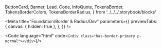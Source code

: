   ButtonCard,
  Banner,
  Lead,
  Code,
  InfoQuote,
  TokensBorder,
  TokensBorderColors,
  TokensBorderRadius,
} from '../../../.storybook/blocks'

<Meta
  title="Foundation/Border & Radius/Dev"
  parameters={{
    previewTabs: {
      canvas: { hidden: true },
    },
  }}
/>

<Banner label="Dev" section="Foundation / Border & Radius" color="green" />

<Code language="html" code={`<div class="has-border-primary p-normal"></div>`}/>
